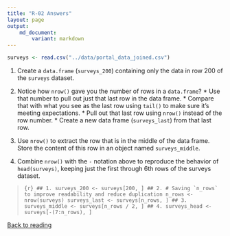```yaml
---
title: "R-02 Answers"
layout: page
output: 
    md_document:
        variant: markdown
---
```

```r
surveys <- read.csv("../data/portal_data_joined.csv")
```
 1. Create a `data.frame` (`surveys_200`) containing only the data in
    row 200 of the `surveys` dataset.

 2. Notice how `nrow()` gave you the number of rows in a `data.frame`?
        * Use that number to pull out just that last row in the data frame.
        * Compare that with what you see as the last row using `tail()` to make
        sure it's meeting expectations.
        * Pull out that last row using `nrow()` instead of the row number.
        * Create a new data frame (`surveys_last`) from that last row.
 
 3. Use `nrow()` to extract the row that is in the middle of the data
    frame. Store the content of this row in an object named `surveys_middle`.

 4. Combine `nrow()` with the `-` notation above to reproduce the behavior of
    `head(surveys)`, keeping just the first through 6th rows of the surveys
    dataset.


> ```{r}
> ## 1.
> surveys_200 <- surveys[200, ]
> ## 2.
> # Saving `n_rows` to improve readability and reduce duplication
> n_rows <- nrow(surveys)
> surveys_last <- surveys[n_rows, ]
> ## 3.
> surveys_middle <- surveys[n_rows / 2, ]
> ## 4.
> surveys_head <- surveys[-(7:n_rows), ]
> ```

[Back to reading](../../R-02-starting-with-data)